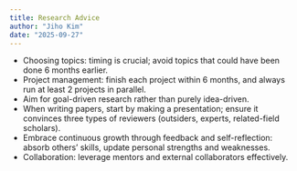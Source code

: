 ```yaml
---
title: Research Advice
author: "Jiho Kim"
date: "2025-09-27"
---
```


- Choosing topics: timing is crucial; avoid topics that could have been done 6 months earlier.
- Project management: finish each project within 6 months, and always run at least 2 projects in parallel.
- Aim for goal-driven research rather than purely idea-driven.
- When writing papers, start by making a presentation; ensure it convinces three types of reviewers (outsiders, experts, related-field scholars).
- Embrace continuous growth through feedback and self-reflection: absorb others’ skills, update personal strengths and weaknesses.
- Collaboration: leverage mentors and external collaborators effectively.
